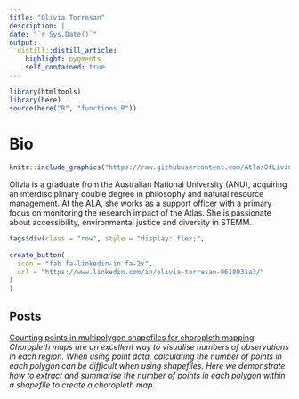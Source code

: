 ```yaml
---
title: "Olivia Torresan"
description: |
date: "`r Sys.Date()`"
output: 
  distill::distill_article:
    highlight: pygments
    self_contained: true
---
```

```r
library(htmltools)
library(here)
source(here("R", "functions.R"))
```
# Bio
:::float-image
```r
knitr::include_graphics("https://raw.githubusercontent.com/AtlasOfLivingAustralia/ala-labs/main/images/people/olivia.jpg")
```
Olivia is a graduate from the Australian National University (ANU), acquiring an interdisciplinary double degree in philosophy and natural resource management. At the ALA, she works as a support officer with a primary focus on monitoring the research impact of the Atlas. She is passionate about accessibility, environmental justice and diversity in STEMM.
```r
tags$div(class = "row", style = "display: flex;",
         
create_button(
  icon = "fab fa-linkedin-in fa-2x",
  url = "https://www.linkedin.com/in/olivia-torresan-0618931a3/"
)
)
```
:::
<h2>Posts</h2>

<a href='https://labs.ala.org.au/posts/2023-01-12_counting-points-in-shapefiles/'>Counting points in multipolygon shapefiles for choropleth mapping</a><br><em>Choropleth maps are an excellent way to visualise numbers of observations in each region. When using point data, calculating the number of points in each polygon can be difficult when using shapefiles. Here we demonstrate how to extract and summarise the number of points in each polygon within a shapefile to create a choropleth map.</em><br><br>
